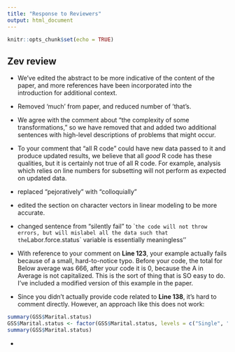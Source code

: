 ```yaml
---
title: "Response to Reviewers"
output: html_document
---
```


```r
knitr::opts_chunk$set(echo = TRUE)
```

## Zev review

- We've edited the abstract to be more indicative of the content of the paper, and more references have been incorporated into the introduction for additional context. 

- Removed 'much' from paper, and reduced number of 'that's.

- We agree with the comment about "the complexity of some transformations," so we have removed that and added two additional sentences with high-level descriptions of problems that might occur. 

- To your comment that "all R code" could have new data passed to it and produce updated results, we believe that all *good* R code has these qualities, but it is certainly not true of all R code. For example, analysis which relies on line numbers for subsetting will not perform as expected on updated data. 

- replaced "pejoratively" with "colloquially"

- edited the section on character vectors in linear modeling to be more accurate. 

- changed sentence from "silently fail" to ``the code will not throw errors, but will mislabel all the data such that the `Labor.force.status` variable is essentially meaningless''

- With reference to your comment on **Line 123**, your example actually fails because of a small, hard-to-notice typo. Before your code, the total for Below average was 666, after your code it is 0, because the A in Average is not capitalized. This is the sort of thing that is SO easy to do. I've included a modified version of this example in the paper. 

- Since you didn't actually provide code related to **Line 138**, it's hard to comment directly. However, an approach like this does not work:

```r
summary(GSS$Marital.status)
GSS$Marital.status <- factor(GSS$Marital.status, levels = c("Single", "Married", "Single", "No Answer", "Single", "Single", NA))
summary(GSS$Marital.status)
```

- 